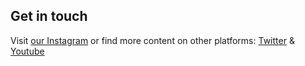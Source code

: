 ## Get in touch

Visit [our Instagram](https://www.lekoarts.de?utm_source=cara&utm_medium=Starter) or find more content on other platforms: [Twitter](https://www.twitter.com/lekoarts_de) & [Youtube](https://www.linkedin.com/in/lennart-joergens/)
